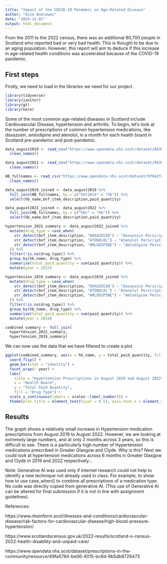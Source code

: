 ```yaml
---
title: "Impact of the COVID-19 Pandemic on Age-Related Disease"
author: "Evie Andrewes"
date: "2024-11-01"
output: html_document
---
```


From the 2011 to the 2022 census, there was an additional 80,700 people in Scotland who reported bad or very bad health. This is thought to be due to an aging population. However, this report will aim to deduce if this increase in age-related health conditions was accelerated because of the COVID-19 pandemic.


## First steps

Firstly, we need to load in the libraries we need for our project.

```r
library(tidyverse)
library(janitor)
library(gt) 
library(here)
```

Some of the most common age-related diseases in Scotland include Cardiovascular Disease, hypertension and arthritis. To begin, let's look at the number of prescriptions of common hypertension medications, like doxazosin, amlodipine and atenolol, in a month for each health board in Scotland pre-pandemic and post-pandemic.

```r
data_august2019 <- read_csv("https://www.opendata.nhs.scot/dataset/84393984-14e9-4b0d-a797-b288db64d088/resource/5c667230-4201-4a09-949d-3e6cc3a4ec19/download/pitc201908.csv") %>% 
  clean_names()

data_august2022 <- read_csv("https://www.opendata.nhs.scot/dataset/84393984-14e9-4b0d-a797-b288db64d088/resource/49fa5784-be06-4015-bc6d-9b5db8726473/download/pitc202208.csv") %>% 
  clean_names()

HB_fullnames <- read_csv("https://www.opendata.nhs.scot/dataset/9f942fdb-e59e-44f5-b534-d6e17229cc7b/resource/652ff726-e676-4a20-abda-435b98dd7bdc/download/hb14_hb19.csv") %>% 
  clean_names()

data_august2019_joined <- data_august2019 %>% 
  full_join(HB_fullnames, by = c("hbt2014" = "hb")) %>% 
  select(hb_name,bnf_item_description,paid_quantity)

data_august2022_joined <- data_august2022 %>% 
  full_join(HB_fullnames, by = c("hbt" = "hb")) %>% 
  select(hb_name,bnf_item_description,paid_quantity)

hypertension_2022_summary <- data_august2022_joined %>%
  mutate(drug_type = case_when(
    str_detect(bnf_item_description, "DOXAZOSIN") ~ "Doxazosin Perscription",
    str_detect(bnf_item_description, "ATENOLOL") ~ "Atenolol Perscription",
    str_detect(bnf_item_description, "AMLODIPINE") ~ "Amlodipine Perscription"
  )) %>%
  filter(!is.na(drug_type)) %>%
  group_by(hb_name, drug_type) %>%
  summarize(total_paid_quantity = sum(paid_quantity)) %>% 
  mutate(year = 2022)

hypertension_2019_summary <- data_august2019_joined %>%
  mutate(drug_type = case_when(
    str_detect(bnf_item_description, "DOXAZOSIN") ~ "Doxazosin Perscription",
    str_detect(bnf_item_description, "ATENOLOL") ~ "Atenolol Perscription",
    str_detect(bnf_item_description, "AMLODIPINE") ~ "Amlodipine Perscription"
  )) %>%
  filter(!is.na(drug_type)) %>%
  group_by(hb_name, drug_type) %>%
  summarize(total_paid_quantity = sum(paid_quantity)) %>% 
  mutate(year = 2019)

combined_summary <- full_join(
  hypertension_2022_summary, 
  hypertension_2019_summary)

```

We can now use the data that we have filtered to create a plot.

```r
ggplot(combined_summary, aes(x = hb_name, y = total_paid_quantity, fill = drug_type)) +
  coord_flip() +
  geom_bar(stat = "identity") +
  facet_wrap(~ year) +
  labs(
    title = "Hypertension Prescriptions in August 2019 and August 2022",
    x = "Health Board",
    y = "Total Paid Quantity",
    fill = "Drug Type") +
  scale_y_continuous(labels = scales::label_number()) +
  theme(plot.title = element_text(hjust = 0.5), axis.text.x = element_text(angle = 45, hjust = 1))
```

## Results

The graph shows a relatively small increase in Hypertension medication prescriptions from August 2019 to August 2022. However, we are looking at extremely large numbers, and at only 2 months across 3 years, so this is difficult to see. There is a particularly high number of Hypertension medications prescribed in Greater Glasgow and Clyde. Why is this? Next we could look at hypertension medications across 6 months in Greater Glasgow and Clyde in 2019 and 2022 respectively...

Note: Generative AI was used only if internet research could not help to identify a new technique not already used in class. For example, to show how to use case_when() to combine all prescriptions of a medication type. No code was directly copied from generative AI. (This use of Generative AI can be altered for final submission if it is not in line with assignment guidelines).

References:

https://www.nhsinform.scot/illnesses-and-conditions/cardiovascular-disease/risk-factors-for-cardiovascular-disease/high-blood-pressure-hypertension/

https://www.scotlandscensus.gov.uk/2022-results/scotland-s-census-2022-health-disability-and-unpaid-care/

https://www.opendata.nhs.scot/dataset/prescriptions-in-the-community/resource/49fa5784-be06-4015-bc6d-9b5db8726473
